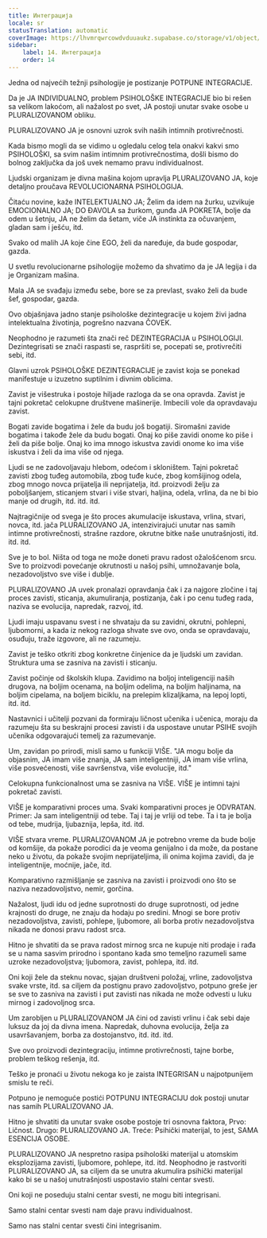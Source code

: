 ```yaml
---
title: Интеграција
locale: sr
statusTranslation: automatic
coverImage: https://lhvmrqwrcowdvduuaukz.supabase.co/storage/v1/object/public/strapi-uploads/small_cover-educacion-fundamental.webp-2d51a7828a2b1309555be27f7e2a61a0.webp
sidebar:
    label: 14. Интеграција
    order: 14
---
```

Jedna od najvećih težnji psihologije je postizanje POTPUNE INTEGRACIJE.

Da je JA INDIVIDUALNO, problem PSIHOLOŠKE INTEGRACIJE bio bi rešen sa velikom lakoćom, ali nažalost po svet, JA postoji unutar svake osobe u PLURALIZOVANOM obliku.

PLURALIZOVANO JA je osnovni uzrok svih naših intimnih protivrečnosti.

Kada bismo mogli da se vidimo u ogledalu celog tela onakvi kakvi smo PSIHOLOŠKI, sa svim našim intimnim protivrečnostima, došli bismo do bolnog zaključka da još uvek nemamo pravu individualnost.

Ljudski organizam je divna mašina kojom upravlja PLURALIZOVANO JA, koje detaljno proučava REVOLUCIONARNA PSIHOLOGIJA.

Čitaću novine, kaže INTELEKTUALNO JA; Želim da idem na žurku, uzvikuje EMOCIONALNO JA; DO ĐAVOLA sa žurkom, gunđa JA POKRETA, bolje da odem u šetnju, JA ne želim da šetam, viče JA instinkta za očuvanjem, gladan sam i ješću, itd.

Svako od malih JA koje čine EGO, želi da naređuje, da bude gospodar, gazda.

U svetlu revolucionarne psihologije možemo da shvatimo da je JA legija i da je Organizam mašina.

Mala JA se svađaju između sebe, bore se za prevlast, svako želi da bude šef, gospodar, gazda.

Ovo objašnjava jadno stanje psihološke dezintegracije u kojem živi jadna intelektualna životinja, pogrešno nazvana ČOVEK.

Neophodno je razumeti šta znači reč DEZINTEGRACIJA u PSIHOLOGIJI. Dezintegrisati se znači raspasti se, raspršiti se, pocepati se, protivrečiti sebi, itd.

Glavni uzrok PSIHOLOŠKE DEZINTEGRACIJE je zavist koja se ponekad manifestuje u izuzetno suptilnim i divnim oblicima.

Zavist je višestruka i postoje hiljade razloga da se ona opravda. Zavist je tajni pokretač celokupne društvene mašinerije. Imbecili vole da opravdavaju zavist.

Bogati zavide bogatima i žele da budu još bogatiji. Siromašni zavide bogatima i takođe žele da budu bogati. Onaj ko piše zavidi onome ko piše i želi da piše bolje. Onaj ko ima mnogo iskustva zavidi onome ko ima više iskustva i želi da ima više od njega.

Ljudi se ne zadovoljavaju hlebom, odećom i skloništem. Tajni pokretač zavisti zbog tuđeg automobila, zbog tuđe kuće, zbog komšijinog odela, zbog mnogo novca prijatelja ili neprijatelja, itd. proizvodi želju za poboljšanjem, sticanjem stvari i više stvari, haljina, odela, vrlina, da ne bi bio manje od drugih, itd. itd. itd.

Najtragičnije od svega je što proces akumulacije iskustava, vrlina, stvari, novca, itd. jača PLURALIZOVANO JA, intenzivirajući unutar nas samih intimne protivrečnosti, strašne razdore, okrutne bitke naše unutrašnjosti, itd. itd. itd.

Sve je to bol. Ništa od toga ne može doneti pravu radost ožalošćenom srcu. Sve to proizvodi povećanje okrutnosti u našoj psihi, umnožavanje bola, nezadovoljstvo sve više i dublje.

PLURALIZOVANO JA uvek pronalazi opravdanja čak i za najgore zločine i taj proces zavisti, sticanja, akumuliranja, postizanja, čak i po cenu tuđeg rada, naziva se evolucija, napredak, razvoj, itd.

Ljudi imaju uspavanu svest i ne shvataju da su zavidni, okrutni, pohlepni, ljubomorni, a kada iz nekog razloga shvate sve ovo, onda se opravdavaju, osuđuju, traže izgovore, ali ne razumeju.

Zavist je teško otkriti zbog konkretne činjenice da je ljudski um zavidan. Struktura uma se zasniva na zavisti i sticanju.

Zavist počinje od školskih klupa. Zavidimo na boljoj inteligenciji naših drugova, na boljim ocenama, na boljim odelima, na boljim haljinama, na boljim cipelama, na boljem biciklu, na prelepim klizaljkama, na lepoj lopti, itd. itd.

Nastavnici i učitelji pozvani da formiraju ličnost učenika i učenica, moraju da razumeju šta su beskrajni procesi zavisti i da uspostave unutar PSIHE svojih učenika odgovarajući temelj za razumevanje.

Um, zavidan po prirodi, misli samo u funkciji VIŠE. "JA mogu bolje da objasnim, JA imam više znanja, JA sam inteligentniji, JA imam više vrlina, više posvećenosti, više savršenstva, više evolucije, itd."

Celokupna funkcionalnost uma se zasniva na VIŠE. VIŠE je intimni tajni pokretač zavisti.

VIŠE je komparativni proces uma. Svaki komparativni proces je ODVRATAN. Primer: Ja sam inteligentniji od tebe. Taj i taj je vrliji od tebe. Ta i ta je bolja od tebe, mudrija, ljubaznija, lepša, itd. itd.

VIŠE stvara vreme. PLURALIZOVANOM JA je potrebno vreme da bude bolje od komšije, da pokaže porodici da je veoma genijalno i da može, da postane neko u životu, da pokaže svojim neprijateljima, ili onima kojima zavidi, da je inteligentnije, moćnije, jače, itd.

Komparativno razmišljanje se zasniva na zavisti i proizvodi ono što se naziva nezadovoljstvo, nemir, gorčina.

Nažalost, ljudi idu od jedne suprotnosti do druge suprotnosti, od jedne krajnosti do druge, ne znaju da hodaju po sredini. Mnogi se bore protiv nezadovoljstva, zavisti, pohlepe, ljubomore, ali borba protiv nezadovoljstva nikada ne donosi pravu radost srca.

Hitno je shvatiti da se prava radost mirnog srca ne kupuje niti prodaje i rađa se u nama sasvim prirodno i spontano kada smo temeljno razumeli same uzroke nezadovoljstva; ljubomora, zavist, pohlepa, itd. itd.

Oni koji žele da steknu novac, sjajan društveni položaj, vrline, zadovoljstva svake vrste, itd. sa ciljem da postignu pravo zadovoljstvo, potpuno greše jer se sve to zasniva na zavisti i put zavisti nas nikada ne može odvesti u luku mirnog i zadovoljnog srca.

Um zarobljen u PLURALIZOVANOM JA čini od zavisti vrlinu i čak sebi daje luksuz da joj da divna imena. Napredak, duhovna evolucija, želja za usavršavanjem, borba za dostojanstvo, itd. itd. itd.

Sve ovo proizvodi dezintegraciju, intimne protivrečnosti, tajne borbe, problem teškog rešenja, itd.

Teško je pronaći u životu nekoga ko je zaista INTEGRISAN u najpotpunijem smislu te reči.

Potpuno je nemoguće postići POTPUNU INTEGRACIJU dok postoji unutar nas samih PLURALIZOVANO JA.

Hitno je shvatiti da unutar svake osobe postoje tri osnovna faktora, Prvo: Ličnost. Drugo: PLURALIZOVANO JA. Treće: Psihički materijal, to jest, SAMA ESENCIJA OSOBE.

PLURALIZOVANO JA nespretno rasipa psihološki materijal u atomskim eksplozijama zavisti, ljubomore, pohlepe, itd. itd. Neophodno je rastvoriti PLURALIZOVANO JA, sa ciljem da se unutra akumulira psihički materijal kako bi se u našoj unutrašnjosti uspostavio stalni centar svesti.

Oni koji ne poseduju stalni centar svesti, ne mogu biti integrisani.

Samo stalni centar svesti nam daje pravu individualnost.

Samo nas stalni centar svesti čini integrisanim.

